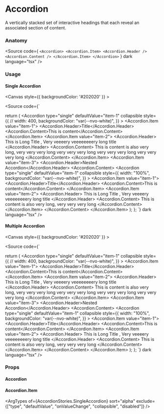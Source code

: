 
<Meta title="Components/Surfaces/Accordion"  />

# Accordion
A vertically stacked set of interactive headings that each reveal an associated section of content.

### Anatomy
<Source
    code={
`<Accordion>
    <Accordion.Item>
        <Accordion.Header />
        <Accordion.Content />
    </Accordion.Item>
</Accordion>`
    }
    dark
    language="tsx"
/>

### Usage
#### Single Accordion
<Canvas style={{ backgroundColor: '#202020' }} >
  <Story of={AccordionStories.SingleAccordion} />
</Canvas>

<Source code={`

  return (
    <Accordion
      type="single"
      defaultValue="item-1"
      collapsible
      style={{
        // width: 400,
        backgroundColor: "var(--nvo-white)",
      }}
    >
      <Accordion.Item value="item-1">
        <Accordion.Header>Title</Accordion.Header>
        <Accordion.Content>This is content</Accordion.Content>
      </Accordion.Item>
      <Accordion.Item value="item-2">
        <Accordion.Header>
          This is Long Title , Very veeeery veeeeeeeery long title
        </Accordion.Header>
        <Accordion.Content>
          This is content is also very long, very very very long very very very
          long very very very long very very very long
        </Accordion.Content>
      </Accordion.Item>
      <Accordion.Item value="item-3">
        <Accordion.Header>Nested Accordion</Accordion.Header>
        <Accordion.Content>
          <Accordion
            type="single"
            defaultValue="item-1"
            collapsible
            style={{
              width: "100%",
              backgroundColor: "var(--nvo-white)",
            }}
          >
            <Accordion.Item value="item-1">
              <Accordion.Header>Title</Accordion.Header>
              <Accordion.Content>This is content</Accordion.Content>
            </Accordion.Item>
            <Accordion.Item value="item-2">
              <Accordion.Header>
                This is Long Title , Very veeeery veeeeeeeery long title
              </Accordion.Header>
              <Accordion.Content>
                This is content is also very long, very very very long
              </Accordion.Content>
            </Accordion.Item>
          </Accordion>
        </Accordion.Content>
      </Accordion.Item>
    </Accordion>
  );
};
`} dark language="tsx" />

#### Multiple Accordion
<Canvas style={{ backgroundColor: '#202020' }} >
  <Story of={AccordionStories.MultipleAccordion} />
</Canvas>

<Source code={`

  return (
    <Accordion
      type="single"
      defaultValue="item-1"
      collapsible
      style={{
        // width: 400,
        backgroundColor: "var(--nvo-white)",
      }}
    >
      <Accordion.Item value="item-1">
        <Accordion.Header>Title</Accordion.Header>
        <Accordion.Content>This is content</Accordion.Content>
      </Accordion.Item>
      <Accordion.Item value="item-2">
        <Accordion.Header>
          This is Long Title , Very veeeery veeeeeeeery long title
        </Accordion.Header>
        <Accordion.Content>
          This is content is also very long, very very very long very very very
          long very very very long very very very long
        </Accordion.Content>
      </Accordion.Item>
      <Accordion.Item value="item-3">
        <Accordion.Header>Nested Accordion</Accordion.Header>
        <Accordion.Content>
          <Accordion
            type="single"
            defaultValue="item-1"
            collapsible
            style={{
              width: "100%",
              backgroundColor: "var(--nvo-white)",
            }}
          >
            <Accordion.Item value="item-1">
              <Accordion.Header>Title</Accordion.Header>
              <Accordion.Content>This is content</Accordion.Content>
            </Accordion.Item>
            <Accordion.Item value="item-2">
              <Accordion.Header>
                This is Long Title , Very veeeery veeeeeeeery long title
              </Accordion.Header>
              <Accordion.Content>
                This is content is also very long, very very very long
              </Accordion.Content>
            </Accordion.Item>
          </Accordion>
        </Accordion.Content>
      </Accordion.Item>
    </Accordion>
  );
};
`} dark language="tsx" />

### Props
#### Accordion
<ArgTypes of={AccordionStories.SingleAccordion} sort="alpha" />

#### Accordion.Item
<ArgTypes of={AccordionStories.SingleAccordion} sort="alpha" exclude={["type", "defaultValue", "onValueChange", "collapsible", "disabled"]} />